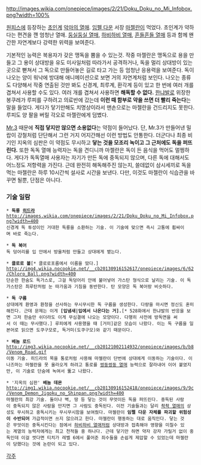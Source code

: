 http://images.wikia.com/onepiece/images/2/21/Doku_Doku_no_Mi_Infobox.png?width=100%

[[원피스(만화)|원피스]]에 등장하는 [[초인계]] [[악마의 열매]]. [[임펠 다운]] 서장 [[마젤란(원피스)|마젤란]]이 먹었다. 초인계가 약하다는 편견을 깬 엄청난 열매. [[둥실둥실 열매]], [[하비하비 열매]], [[흔들흔들 열매]] 등과 함께 왠간한 자연계보다 강력한 위력을 보여준다. 

기본적인 능력은 복용자가 갖은 맹독을 뿜을 수 있는것. 작중 마젤란은 맹독으로 용을 만들고 그 용이 상대방을 유도 미사일처럼 따라가서 공격하거나, 독을 멀리 상대방이 있는 곳으로 뻗쳐서 그 독으로 만들어놓은 길로 타고 가는 등 엄청난 응용력을 보여준다. 독이 나오는 양이 워낙에 방대해  애니메이션으로 보면 거의 자연계처럼 보인다. 나오는 종류도 다양해서 작중 연출된 것만 봐도 신경계, 최루계, 환각계 등이 있고 한 번에 여러 개를 겹쳐서 사용할 수도 있다. 여러 개를 겹쳐서 사용하면 '''해독할 수 없다.''' [[한냐발]]로 위장한 봉쿠레가 루피를 구하려고 의료반에 갔는데 '''이런 때 함부로 약을 쓰면 더 빨리 죽는다'''는 말을 들었다. 게다가 닿기만해도 치명상이라서 맨손으로는 마젤란을 건드리지도 못한다. 루피도 양 팔을 버릴 각오로 마젤란에게 덤볐다.

[[Mr.3]] 때문에 '''직접 닿지만 않으면 소용없다'''는 약점이 들어났다. 단, Mr.3가 만들어낸 밀랍이 강철처럼 단단해서 그런 거지 어지간해선 이런 방법도 안통한다. 더군다나 최종 비기인 지옥의 심판은 이 약점도 무시하고 '''닿는 것을 모조리 녹이고 그 근처에도 독을 퍼뜨린다.''' 또한 독독 열매 능력자는 독을 견디니까 마젤란은 독이 든 음식을 먹어도 멀쩡하다. 게다가 독독열매 사용자는 자기가 만든 독에 중독되지 않으며, 다른 독에 대해서도 어느정도 저항력을 가진다. 근데 완전히 해독해주진 않는지, 쓸데없이 삼시세끼로 독을 먹는 마젤란은 하루 10시간씩 설사로 시간을 보낸다. 다만, 이것도 마젤란이 식습관을 바꾸면 될뿐, 단점은 아니다.

=== 기술 일람 ===
 * '''독룡 [[히드라]]'''
 http://images.wikia.com/onepiece/images/2/21/Doku_Doku_no_Mi_Infobox.png?width=400
 신경계 독 투성이인 거대한 독룡을 소환하는 기술. 이 기술에 맞으면 즉시 고통에 휩싸이며 바로 죽는다.

 * '''독 복어'''
 독 덩어리를 입 안에서 방울처럼 만들고 상대에게 뱉는다.

 * '''클로로 볼'''[* 클로로포름에서 이름을 땄다.]
 http://img4.wikia.nocookie.net/__cb20130916152617/onepiece/images/6/62/Chloro_Ball.png?width=400
 단순한 한숨도 독가스로, 그걸 독덩어리 안에 불어넣어 가스탄 형식으로 날리는 기술. 이 독가스탄은 최루탄처럼 눈 따가움과 기침을 동반한다. 탄 모양은 독 복어랑 비슷하다.

 * '''독 구름'''
 상대에게 환영과 환청을 선사하는 무시무시한 독 구름을 생성한다. 다량을 마시면 정신도 혼미해진다. 근데 문제는 이게 '''[입냄새|입에서 나온다는 거].'''[* 528화에서 한냐발의 반응을 보면 그저 한숨만 쉬더라도 이게 무심결에 나오는 모양이다. 다행히 사전에 방독면을 써서 이 때는 무사했다.] 루피에게 사용했을 때 [거미]같은 모습이 나왔다. 이는 독 구름을 일본어로 읽으면 도쿠구모로, 독거미(도쿠구모)와 같기 때문이다.

 * '''베놈 로드'''
 http://img3.wikia.nocookie.net/__cb20121002114932/onepiece/images/b/b8/Venom_Road.gif
 이동 기술. 히드라의 목을 통로처럼 사용해 마젤란이 단번에 상대에게 이동하는 기술이다. 이나즈마는 마젤란을 못 올라오게 하려고 통로를 [[썽둥썽둥 열매]] 능력으로 잘라내어 이어 붙였지만, 이 기술로 단숨에 녹여서 뚫고 나왔다.

 * '지옥의 심판' '''베놈 데몬'''
 http://img1.wikia.nocookie.net/__cb20130916152418/onepiece/images/9/9c/Venom_Demon_Jigoku_no_Shinpan.png?width=400
 마젤란의 최강 기술. 돌이나 벽, 땅 등 닿는 것이 무엇이든 독을 퍼뜨린다. 중독된 사람이 중독되지 않은 사람을 만지면 그 사람도 중독된다. 이전 기술들과는 달리 [[촥촥 열매]]의 상성도 무시하고 중독시키는 무시무시함을 보여줬다. 마젤란이 '''임펠 다운 자체를 파괴할 위험성이 수반되어''' 가급적이면 쓰지 않으려고 한다. 마젤란이 행동하는 대로 움직인다. 닿는 것은 무엇이든 중독시킨다는 점에서 [[하비하비 열매]]처럼 상대방과 접촉해야 영향을 미칠수 있는 계열의 능력자에게는 최고 천적들 중 하나다. 근데 닿기만 하면 약자 강자 가릴거 없이 중독인데 이걸 썻다면 티치가 레벨 6에서 풀어준 죄수들을 손쉽게 제압할 수 있었는데 마젤란이 당했다는 것에 논란이 되고 있다.

[[각주]]
